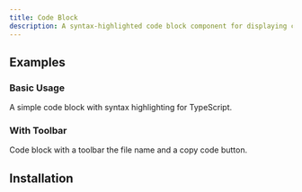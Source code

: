 ```yaml
---
title: Code Block
description: A syntax-highlighted code block component for displaying code snippets.
---
```



## Examples

### Basic Usage

A simple code block with syntax highlighting for TypeScript.

<ComponentExample primitive="code-block" example="code-block-demo" />

### With Toolbar

Code block with a toolbar the file name and a copy code button.

<ComponentExample primitive="code-block" example="code-block-toolbar" />

## Installation

<ComponentInstallation name="code-block" />